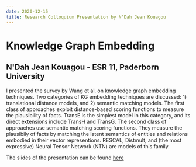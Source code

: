 ---
date: 2020-12-15
title: Research Colloquium Presentation by N'Dah Jean Kouagou
---


# Knowledge Graph Embedding
## N'Dah Jean Kouagou - ESR 11, Paderborn University


I presented the survey by Wang et al. on knowledge graph embedding techniques. Two categories of KG embedding techniques are discussed: 1) translational distance models, and 2) semantic matching models. The first class of approaches exploit distance-based scoring functions to measure the plausibility of facts. TransE is the simplest model in this category, and its direct extensions include TransH and TransG. The second class of approaches use semantic matching scoring functions. They measure the plausibily of facts by matching the latent semantics of entities and relations embodied in their vector representions.
RESCAL, Distmult, and (the most expressive) Neural Tensor Network (NTN) are models of this family.

The slides of the presentation can be found [here](/downloads/2020-12-15-Kouagou_colloquium_slides.pdf)

